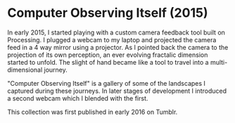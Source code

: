 
# Computer Observing Itself (2015)

In early 2015, I started playing with a custom camera feedback tool built on Processing. I plugged a webcam to my laptop and projected the camera feed in a 4 way mirror using a projector. As I pointed back the camera to the projection of its own perception, an ever evolving fractalic dimension started to unfold. The slight of hand became like a tool to travel into a multi-dimensional journey.

"Computer Observing Itself" is a gallery of some of the landscapes I captured during these journeys. In later stages of development I introduced a second webcam which I blended with the first.

This collection was first published in early 2016 on <ExternalLink to="https://ucodia.tumblr.com/tagged/feedback">Tumblr</ExternalLink>.

<CdnImageModal src="/computer-observing-itself/computer-observing-itself-001.png" alt="" />
<CdnImageModal src="/computer-observing-itself/computer-observing-itself-002.png" alt="" />
<CdnImageModal src="/computer-observing-itself/computer-observing-itself-003.png" alt="" />
<CdnImageModal src="/computer-observing-itself/computer-observing-itself-004.png" alt="" />
<CdnImageModal src="/computer-observing-itself/computer-observing-itself-005.png" alt="" />
<CdnImageModal src="/computer-observing-itself/computer-observing-itself-006.png" alt="" />
<CdnImageModal src="/computer-observing-itself/computer-observing-itself-007.png" alt="" />
<CdnImageModal src="/computer-observing-itself/computer-observing-itself-008.png" alt="" />
<CdnImageModal src="/computer-observing-itself/computer-observing-itself-009.png" alt="" />
<CdnImageModal src="/computer-observing-itself/computer-observing-itself-010.png" alt="" />
<CdnImageModal src="/computer-observing-itself/computer-observing-itself-011.png" alt="" />
<CdnImageModal src="/computer-observing-itself/computer-observing-itself-012.png" alt="" />
<CdnImageModal src="/computer-observing-itself/computer-observing-itself-013.png" alt="" />
<CdnImageModal src="/computer-observing-itself/computer-observing-itself-014.png" alt="" />
<CdnImageModal src="/computer-observing-itself/computer-observing-itself-015.png" alt="" />
<CdnImageModal src="/computer-observing-itself/computer-observing-itself-016.png" alt="" />
<CdnImageModal src="/computer-observing-itself/computer-observing-itself-017.png" alt="" />
<CdnImageModal src="/computer-observing-itself/computer-observing-itself-018.png" alt="" />
<CdnImageModal src="/computer-observing-itself/computer-observing-itself-019.png" alt="" />
<CdnImageModal src="/computer-observing-itself/computer-observing-itself-020.png" alt="" />
<CdnImageModal src="/computer-observing-itself/computer-observing-itself-021.png" alt="" />
<CdnImageModal src="/computer-observing-itself/computer-observing-itself-022.png" alt="" />
<CdnImageModal src="/computer-observing-itself/computer-observing-itself-023.png" alt="" />
<CdnImageModal src="/computer-observing-itself/computer-observing-itself-024.png" alt="" />
<CdnImageModal src="/computer-observing-itself/computer-observing-itself-025.png" alt="" />
<CdnImageModal src="/computer-observing-itself/computer-observing-itself-026.png" alt="" />
<CdnImageModal src="/computer-observing-itself/computer-observing-itself-027.png" alt="" />
<CdnImageModal src="/computer-observing-itself/computer-observing-itself-028.png" alt="" />
<CdnImageModal src="/computer-observing-itself/computer-observing-itself-029.png" alt="" />
<CdnImageModal src="/computer-observing-itself/computer-observing-itself-030.png" alt="" />
